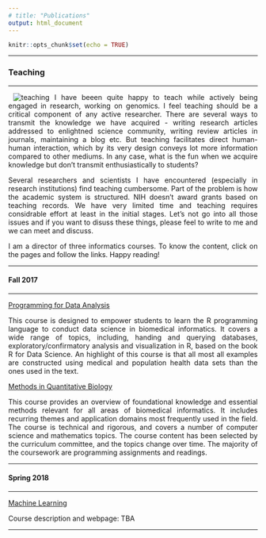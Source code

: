 ```yaml
---
# title: "Publications"
output: html_document
---
```


```r
knitr::opts_chunk$set(echo = TRUE)
```

<style>
body {
text-align: justify}
</style>

---

### Teaching

---

<img style="float: left;" src="teaching.jpg" alt="teaching" hspace="10"> I have beeen quite happy to teach while actively being engaged in research, working on genomics. I feel teaching should be a critical component of any active researcher. There are several ways to transmit the knowledge we have acquired - writing research articles addressed to enlightned science community, writing review articles in journals, maintaining a blog etc. But teaching facilitates direct human-human interaction, which by its very design conveys lot more information compared to other mediums. In any case, what is the fun when we acquire knowledge but don't transmit enthusiastically to students? 

Several researchers and scientists I have encountered (especially in research institutions) find teaching cumbersome. Part of the problem is how the academic system is structured. NIH doesn't award grants based on teaching records. We have very limited time and teaching requires considrable effort at least in the initial stages. Let's not go into all those issues and if you want to disuss these things, please feel to write to me and we can meet and discuss.

I am a director of three informatics courses. To know the content, click on the pages and follow the links. Happy reading!

---

#### Fall 2017

---

[Programming for Data Analysis](https://kannan-kasthuri.github.io/pda.html)

This course is designed to empower students to learn the R programming language to conduct data science in biomedical informatics. It covers a wide range of topics, including, handing and querying databases, exploratory/confirmatory analysis and visualization in R, based on the book R for Data Science. An highlight of this course is that all most all examples are constructed using medical and population health data sets than the ones used in the text. 

[Methods in Quantitative Biology](https://kannan-kasthuri.github.io/qmb.html)

This course provides an overview of foundational knowledge and essential methods relevant for all areas of biomedical informatics. It includes recurring themes and application domains most frequently used in the field. The course is technical and rigorous, and covers a number of computer science and mathematics topics. The course content has been selected by the curriculum committee, and the topics change over time. The majority of the coursework are programming assignments and readings.

---

#### Spring 2018

---

[Machine Learning](http://fenyolab.org/presentations/Machine_Learning_2017/)

Course description and webpage: TBA

---
